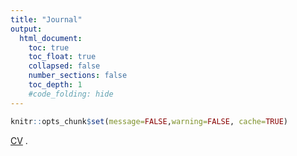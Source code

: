 ```yaml
---
title: "Journal"
output:
  html_document:
    toc: true
    toc_float: true
    collapsed: false
    number_sections: false
    toc_depth: 1
    #code_folding: hide
---
```


```r
knitr::opts_chunk$set(message=FALSE,warning=FALSE, cache=TRUE)
```
<div class="row" style="cooper black: 60px;">

[CV](https://drive.google.com/file/d/1McjXKdNhCEU6i0wgOS5TjT_XiTYw9iqM/view)
.
